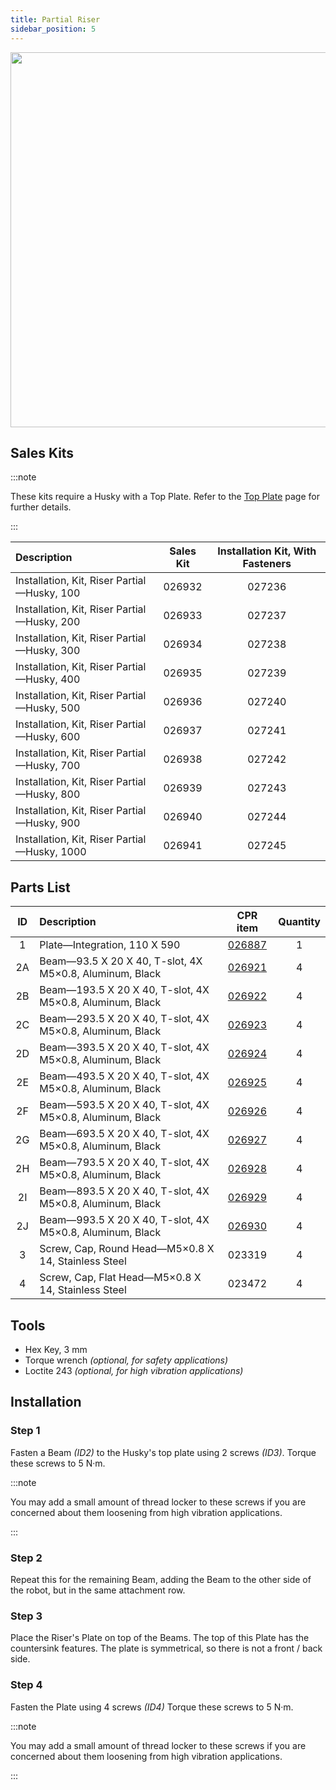 ```yaml
---
title: Partial Riser
sidebar_position: 5
---
```


<center>
  <img
    src="/img/robot_images/husky_images/robot_husky_27.png"
    width="600"
  />
</center>

## Sales Kits

:::note

These kits require a Husky with a Top Plate.
Refer to the [Top Plate](top_plate_husky.mdx) page for further details.

:::

| Description                                  | Sales Kit | Installation Kit, With Fasteners |
| :------------------------------------------- | :-------: | :------------------------------: |
| Installation, Kit, Riser Partial—Husky, 100  |  026932   |              027236              |
| Installation, Kit, Riser Partial—Husky, 200  |  026933   |              027237              |
| Installation, Kit, Riser Partial—Husky, 300  |  026934   |              027238              |
| Installation, Kit, Riser Partial—Husky, 400  |  026935   |              027239              |
| Installation, Kit, Riser Partial—Husky, 500  |  026936   |              027240              |
| Installation, Kit, Riser Partial—Husky, 600  |  026937   |              027241              |
| Installation, Kit, Riser Partial—Husky, 700  |  026938   |              027242              |
| Installation, Kit, Riser Partial—Husky, 800  |  026939   |              027243              |
| Installation, Kit, Riser Partial—Husky, 900  |  026940   |              027244              |
| Installation, Kit, Riser Partial—Husky, 1000 |  026941   |              027245              |

## Parts List

| ID  | Description                                              |                         CPR item                         | Quantity |
| :-: | :------------------------------------------------------- | :------------------------------------------------------: | :------: |
|  1  | Plate—Integration, 110 X 590                             |   [026887](/assets/pdf/clearpath_robotics_026887.pdf)    |    1     |
| 2A  | Beam—93.5 X 20 X 40, T-slot, 4X M5×0.8, Aluminum, Black  | [026921](/assets/pdf/clearpath_robotics_026921-TDS1.pdf) |    4     |
| 2B  | Beam—193.5 X 20 X 40, T-slot, 4X M5×0.8, Aluminum, Black | [026922](/assets/pdf/clearpath_robotics_026922-TDS1.pdf) |    4     |
| 2C  | Beam—293.5 X 20 X 40, T-slot, 4X M5×0.8, Aluminum, Black | [026923](/assets/pdf/clearpath_robotics_026923-TDS1.pdf) |    4     |
| 2D  | Beam—393.5 X 20 X 40, T-slot, 4X M5×0.8, Aluminum, Black | [026924](/assets/pdf/clearpath_robotics_026924-TDS1.pdf) |    4     |
| 2E  | Beam—493.5 X 20 X 40, T-slot, 4X M5×0.8, Aluminum, Black | [026925](/assets/pdf/clearpath_robotics_026925-TDS1.pdf) |    4     |
| 2F  | Beam—593.5 X 20 X 40, T-slot, 4X M5×0.8, Aluminum, Black | [026926](/assets/pdf/clearpath_robotics_026926-TDS1.pdf) |    4     |
| 2G  | Beam—693.5 X 20 X 40, T-slot, 4X M5×0.8, Aluminum, Black | [026927](/assets/pdf/clearpath_robotics_026927-TDS1.pdf) |    4     |
| 2H  | Beam—793.5 X 20 X 40, T-slot, 4X M5×0.8, Aluminum, Black | [026928](/assets/pdf/clearpath_robotics_026928-TDS1.pdf) |    4     |
| 2I  | Beam—893.5 X 20 X 40, T-slot, 4X M5×0.8, Aluminum, Black | [026929](/assets/pdf/clearpath_robotics_026929-TDS1.pdf) |    4     |
| 2J  | Beam—993.5 X 20 X 40, T-slot, 4X M5×0.8, Aluminum, Black | [026930](/assets/pdf/clearpath_robotics_026930-TDS1.pdf) |    4     |
|  3  | Screw, Cap, Round Head—M5×0.8 X 14, Stainless Steel      |                          023319                          |    4     |
|  4  | Screw, Cap, Flat Head—M5×0.8 X 14, Stainless Steel       |                          023472                          |    4     |

## Tools

- Hex Key, 3 mm
- Torque wrench _(optional, for safety applications)_
- Loctite 243 _(optional, for high vibration applications)_

## Installation

### Step 1

Fasten a Beam _(ID2)_ to the Husky's top plate using 2 screws _(ID3)_.
Torque these screws to 5 N·m.

:::note

You may add a small amount of thread locker to these screws if you are concerned about them loosening from high vibration applications.

:::

### Step 2

Repeat this for the remaining Beam, adding the Beam to the other side of the robot, but in the same attachment row.

### Step 3

Place the Riser's Plate on top of the Beams.
The top of this Plate has the countersink features.
The plate is symmetrical, so there is not a front / back side.

### Step 4

Fasten the Plate using 4 screws _(ID4)_
Torque these screws to 5 N·m.

:::note

You may add a small amount of thread locker to these screws if you are concerned about them loosening from high vibration applications.

:::
